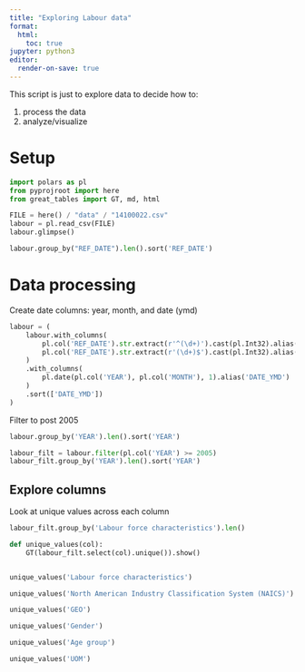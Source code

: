 ```yaml
---
title: "Exploring Labour data"
format: 
  html:
    toc: true
jupyter: python3
editor: 
  render-on-save: true
---
```


This script is just to explore data to decide how to:

1. process the data
2. analyze/visualize

# Setup

```python
import polars as pl
from pyprojroot import here
from great_tables import GT, md, html
```


```python
FILE = here() / "data" / "14100022.csv"
labour = pl.read_csv(FILE)
labour.glimpse()
```


```python
labour.group_by("REF_DATE").len().sort('REF_DATE')
```

# Data processing 

Create date columns: year, month, and date (ymd)

```python
labour = (
    labour.with_columns(
        pl.col('REF_DATE').str.extract(r'^(\d+)').cast(pl.Int32).alias('YEAR'),
        pl.col('REF_DATE').str.extract(r'(\d+)$').cast(pl.Int32).alias('MONTH')
    )
    .with_columns(
        pl.date(pl.col('YEAR'), pl.col('MONTH'), 1).alias('DATE_YMD')
    )
    .sort(['DATE_YMD'])
)
```


Filter to post 2005

```python
labour.group_by('YEAR').len().sort('YEAR')
```

```python
labour_filt = labour.filter(pl.col('YEAR') >= 2005)
labour_filt.group_by('YEAR').len().sort('YEAR')
```

## Explore columns

Look at unique values across each column

```python
labour_filt.group_by('Labour force characteristics').len()

```


```python
def unique_values(col):
    GT(labour_filt.select(col).unique()).show()


unique_values('Labour force characteristics')
```


```python
unique_values('North American Industry Classification System (NAICS)')
```

```python
unique_values('GEO')
```

```python
unique_values('Gender')
```

```python
unique_values('Age group')
```

```python
unique_values('UOM')
```